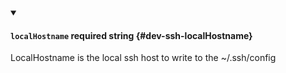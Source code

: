 
<details className="config-field" data-expandable="false" open>
<summary>

#### `localHostname` <span class="config-field-required" data-required="false">required</span> <span class="config-field-type">string</span> <span class="config-field-default"></span> <span class="config-field-enum"></span> {#dev-ssh-localHostname}

LocalHostname is the local ssh host to write to the ~/.ssh/config

</summary>



</details>
